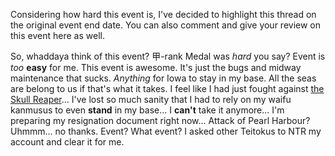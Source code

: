 Considering how hard this event is, I've decided to highlight this thread on the original event end date. You can also comment and give your review on this event here as well.

<poll>
So, whaddaya think of this event?
甲-rank Medal was ''hard'' you say? Event is ''too'' '''easy''' for me.
This event is awesome. It's just the bugs and midway maintenance that sucks.
''Anything'' for Iowa to stay in my base. All the seas are belong to us if that's what it takes.
I feel like I had just fought against [https://www.youtube.com/watch?v=qAujWu2L9Mk the Skull Reaper]...
I've lost so much sanity that I had to rely on my waifu kanmusus to even '''stand''' in my base...
I '''can't''' take it anymore... I'm preparing my resignation document right now...
Attack of Pearl Harbour? Uhmmm... no thanks.
Event? What event?
I asked other Teitokus to NTR my account and clear it for me.
</poll><ac_metadata title="Opinion on Spring 2016 Event" notify_everyone="1464577040"> </ac_metadata>